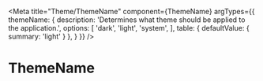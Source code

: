 
<Meta
  title="Theme/ThemeName"
  component={ThemeName}
  argTypes={{
    themeName: {
      description: 'Determines what theme should be applied to the application.',
      options: [
        'dark',
        'light',
        'system',
      ],
      table: {
        defaultValue: { summary: 'light' }
      },
    }
  }}
/>

# ThemeName

<ArgsTable of={ThemeName} />

<Canvas>
    <ThemeName themeName={ 'dark' } />
</Canvas>